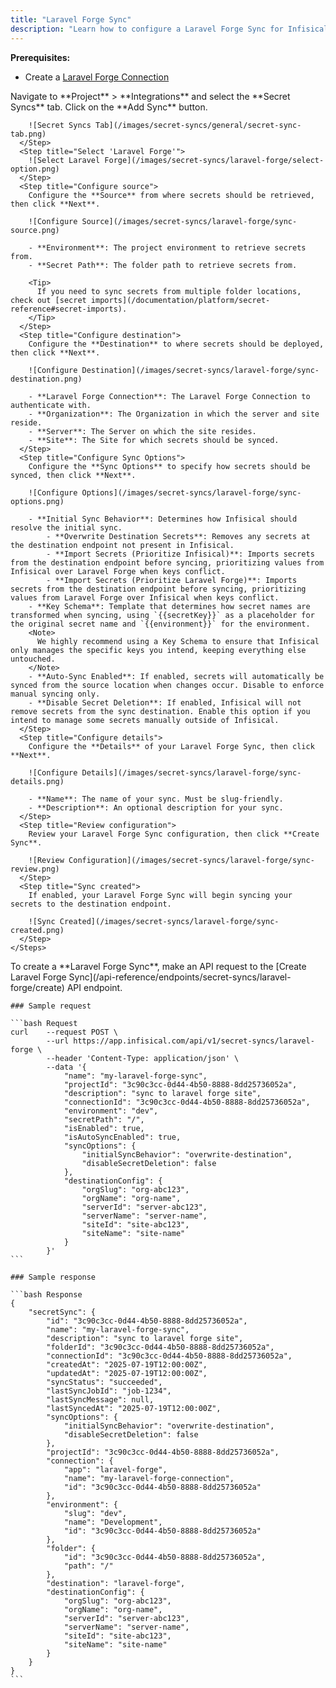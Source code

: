 ```yaml
---
title: "Laravel Forge Sync"
description: "Learn how to configure a Laravel Forge Sync for Infisical."
---
```


**Prerequisites:**

- Create a [Laravel Forge Connection](/integrations/app-connections/laravel-forge)

<Tabs>
  <Tab title="Infisical UI">
    <Steps>
      <Step title="Add Sync">
        Navigate to **Project** > **Integrations** and select the **Secret Syncs** tab. Click on the **Add Sync** button.

        ![Secret Syncs Tab](/images/secret-syncs/general/secret-sync-tab.png)
      </Step>
      <Step title="Select 'Laravel Forge'">
        ![Select Laravel Forge](/images/secret-syncs/laravel-forge/select-option.png)
      </Step>
      <Step title="Configure source">
        Configure the **Source** from where secrets should be retrieved, then click **Next**.

        ![Configure Source](/images/secret-syncs/laravel-forge/sync-source.png)

        - **Environment**: The project environment to retrieve secrets from.
        - **Secret Path**: The folder path to retrieve secrets from.

        <Tip>
          If you need to sync secrets from multiple folder locations, check out [secret imports](/documentation/platform/secret-reference#secret-imports).
        </Tip>
      </Step>
      <Step title="Configure destination">
        Configure the **Destination** to where secrets should be deployed, then click **Next**.

        ![Configure Destination](/images/secret-syncs/laravel-forge/sync-destination.png)

        - **Laravel Forge Connection**: The Laravel Forge Connection to authenticate with.
        - **Organization**: The Organization in which the server and site reside.
        - **Server**: The Server on which the site resides.
        - **Site**: The Site for which secrets should be synced.
      </Step>
      <Step title="Configure Sync Options">
        Configure the **Sync Options** to specify how secrets should be synced, then click **Next**.

        ![Configure Options](/images/secret-syncs/laravel-forge/sync-options.png)

        - **Initial Sync Behavior**: Determines how Infisical should resolve the initial sync.
            - **Overwrite Destination Secrets**: Removes any secrets at the destination endpoint not present in Infisical.
            - **Import Secrets (Prioritize Infisical)**: Imports secrets from the destination endpoint before syncing, prioritizing values from Infisical over Laravel Forge when keys conflict.
            - **Import Secrets (Prioritize Laravel Forge)**: Imports secrets from the destination endpoint before syncing, prioritizing values from Laravel Forge over Infisical when keys conflict.
        - **Key Schema**: Template that determines how secret names are transformed when syncing, using `{{secretKey}}` as a placeholder for the original secret name and `{{environment}}` for the environment.
        <Note>
          We highly recommend using a Key Schema to ensure that Infisical only manages the specific keys you intend, keeping everything else untouched.
        </Note>
        - **Auto-Sync Enabled**: If enabled, secrets will automatically be synced from the source location when changes occur. Disable to enforce manual syncing only.
        - **Disable Secret Deletion**: If enabled, Infisical will not remove secrets from the sync destination. Enable this option if you intend to manage some secrets manually outside of Infisical.
      </Step>
      <Step title="Configure details">
        Configure the **Details** of your Laravel Forge Sync, then click **Next**.

        ![Configure Details](/images/secret-syncs/laravel-forge/sync-details.png)

        - **Name**: The name of your sync. Must be slug-friendly.
        - **Description**: An optional description for your sync.
      </Step>
      <Step title="Review configuration">
        Review your Laravel Forge Sync configuration, then click **Create Sync**.

        ![Review Configuration](/images/secret-syncs/laravel-forge/sync-review.png)
      </Step>
      <Step title="Sync created">
        If enabled, your Laravel Forge Sync will begin syncing your secrets to the destination endpoint.

        ![Sync Created](/images/secret-syncs/laravel-forge/sync-created.png)
      </Step>
    </Steps>

  </Tab>

  <Tab title="API">
    To create a **Laravel Forge Sync**, make an API request to the [Create Laravel Forge Sync](/api-reference/endpoints/secret-syncs/laravel-forge/create) API endpoint.

    ### Sample request

    ```bash Request
    curl    --request POST \
            --url https://app.infisical.com/api/v1/secret-syncs/laravel-forge \
            --header 'Content-Type: application/json' \
            --data '{
                "name": "my-laravel-forge-sync",
                "projectId": "3c90c3cc-0d44-4b50-8888-8dd25736052a",
                "description": "sync to laravel forge site",
                "connectionId": "3c90c3cc-0d44-4b50-8888-8dd25736052a",
                "environment": "dev",
                "secretPath": "/",
                "isEnabled": true,
                "isAutoSyncEnabled": true,
                "syncOptions": {
                    "initialSyncBehavior": "overwrite-destination",
                    "disableSecretDeletion": false
                },
                "destinationConfig": {
                    "orgSlug": "org-abc123",
                    "orgName": "org-name",
                    "serverId": "server-abc123",
                    "serverName": "server-name",
                    "siteId": "site-abc123",
                    "siteName": "site-name"
                }
            }'
    ```

    ### Sample response

    ```bash Response
    {
        "secretSync": {
            "id": "3c90c3cc-0d44-4b50-8888-8dd25736052a",
            "name": "my-laravel-forge-sync",
            "description": "sync to laravel forge site",
            "folderId": "3c90c3cc-0d44-4b50-8888-8dd25736052a",
            "connectionId": "3c90c3cc-0d44-4b50-8888-8dd25736052a",
            "createdAt": "2025-07-19T12:00:00Z",
            "updatedAt": "2025-07-19T12:00:00Z",
            "syncStatus": "succeeded",
            "lastSyncJobId": "job-1234",
            "lastSyncMessage": null,
            "lastSyncedAt": "2025-07-19T12:00:00Z",
            "syncOptions": {
                "initialSyncBehavior": "overwrite-destination",
                "disableSecretDeletion": false
            },
            "projectId": "3c90c3cc-0d44-4b50-8888-8dd25736052a",
            "connection": {
                "app": "laravel-forge",
                "name": "my-laravel-forge-connection",
                "id": "3c90c3cc-0d44-4b50-8888-8dd25736052a"
            },
            "environment": {
                "slug": "dev",
                "name": "Development",
                "id": "3c90c3cc-0d44-4b50-8888-8dd25736052a"
            },
            "folder": {
                "id": "3c90c3cc-0d44-4b50-8888-8dd25736052a",
                "path": "/"
            },
            "destination": "laravel-forge",
            "destinationConfig": {
                "orgSlug": "org-abc123",
                "orgName": "org-name",
                "serverId": "server-abc123",
                "serverName": "server-name",
                "siteId": "site-abc123",
                "siteName": "site-name"
            }
        }
    }
    ```

  </Tab>
</Tabs>
